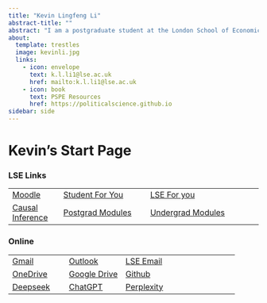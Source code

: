 ```yaml
---
title: "Kevin Lingfeng Li"
abstract-title: ""
abstract: "I am a postgraduate student at the London School of Economics, interested in applied econometrics, political economy, and development economics. I am an intern at the United Nations Development Programme."
about:
  template: trestles
  image: kevinli.jpg
  links:
    - icon: envelope
      text: k.l.li1@lse.ac.uk
      href: mailto:k.l.li1@lse.ac.uk
    - icon: book
      text: PSPE Resources
      href: https://politicalscience.github.io
sidebar: side
---
```


# Kevin's Start Page

### LSE Links

|                                                  |                                                                                                                                                                                                          |                                                                                                                                                                                                                                                          |
|---------------|-------------------------|--------------------------------|
| [Moodle](https://moodle.lse.ac.uk/my/)           | [Student For You](https://portal.lse.ac.uk/studentservices/s/?_gl=11c1xkmp_gcl_auMTU2NDcwMzc5MS4xNzIxMjM1NTAz_gaOTczMzc3MTk2LjE3MTMzODQ0NzI._ga_LWTEVFESYX*MTcyNzM4MTg5Ny4yMDMuMS4xNzI3MzgyNzQyLjguMC4w) | [LSE For you](https://auth.lse.ac.uk/auth/login?service=https%3A%2F%2Flfy.lse.ac.uk%2Fportal%2Fp%2F&renew=true&_gl=15ghr49_gcl_auMTk0MjQzMTI2MS4xNzEzMzg0NDcy_gaOTczMzc3MTk2LjE3MTMzODQ0NzI._ga_LWTEVFESYX*MTcyMDU2MDcyMy44Mi4xLjE3MjA1NjA3NjIuMjEuMC4w) |
| [Causal Inference](https://lse-my457.github.io/) | [Postgrad Modules](https://www.lse.ac.uk/resources/calendar/courseGuides/graduate.htm)                                                                                                                   | [Undergrad Modules](https://www.lse.ac.uk/resources/calendar/courseGuides/undergraduate.htm)                                                                                                                                                             |

### Online

|                                                                     |                                                         |                                                                                                                                          |
|------------------|------------------|------------------------------------|
| [Gmail](https://mail.google.com/mail/u/0/#inbox)                    | [Outlook](https://outlook.live.com/mail/0/)             | [LSE Email](https://outlook.office.com/mail/inbox/id/AAQkADU3NWU3M2RlLTk2NmMtNGEyZS1iYTU2LTQ2NTRhZWMzNTMyZQAQAIHp9iDvCC9KkshVxv4XT9U%3D) |
| [OneDrive](https://onedrive.live.com/?id=root&cid=2B9362CA6119DD78) | [Google Drive](https://drive.google.com/drive/my-drive) | [Github](https://github.com)                                                                                                             |
| [Deepseek](https://chat.deepseek.com)                               | [ChatGPT](https://chat.openai.com/)                     | [Perplexity](https://www.perplexity.ai/)                                                                                                 |
